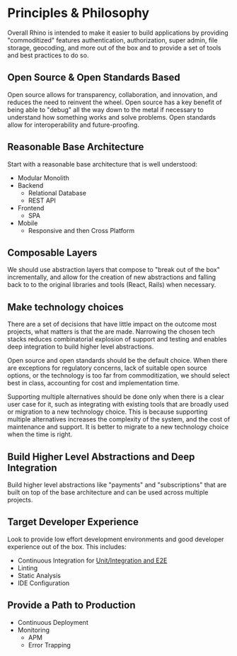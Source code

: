 # Principles & Philosophy

Overall Rhino is intended to make it easier to build applications by providing "commoditized" features authentication, authorization, super admin, file storage, geocoding, and more out of the box and to provide a set of tools and best practices to do so.

## Open Source & Open Standards Based

Open source allows for transparency, collaboration, and innovation, and reduces the need to reinvent the wheel. Open source has a key benefit of being able to "debug" all the way down to the metal if necessary to understand how something works and solve problems. Open standards allow for interoperability and future-proofing.

## Reasonable Base Architecture

Start with a reasonable base architecture that is well understood:

- Modular Monolith
- Backend
  - Relational Database
  - REST API
- Frontend
  - SPA
- Mobile
  - Responsive and then Cross Platform

## Composable Layers

We should use abstraction layers that compose to "break out of the box" incrementally, and allow for the creation of new abstractions and falling back to to the original libraries and tools (React, Rails) when necessary.

## Make technology choices

There are a set of decisions that have little impact on the outcome most projects, what matters is that the are made. Narrowing the chosen tech stacks reduces combinatorial explosion of support and testing and enables deep integration to build higher level abstractions.

Open source and open standards should be the default choice. When there are exceptions for regulatory concerns, lack of suitable open source options, or the technology is too far from commoditization, we should select best in class, accounting for cost and implementation time.

Supporting multiple alternatives should be done only when there is a clear user case for it, such as integrating with existing tools that are broadly used or migration to a new technology choice. This is because supporting multiple alternatives increases the complexity of the system, and the cost of maintenance and support. It is better to migrate to a new technology choice when the time is right.

## Build Higher Level Abstractions and Deep Integration

Build higher level abstractions like "payments" and "subscriptions" that are built on top of the base architecture and can be used across multiple projects.

## Target Developer Experience

Look to provide low effort development environments and good developer experience out of the box. This includes:

- Continuous Integration for [Unit/Integration and E2E](../guides/testing)
- Linting
- Static Analysis
- IDE Configuration

## Provide a Path to Production

- Continuous Deployment
- Monitoring
  - APM
  - Error Trapping
